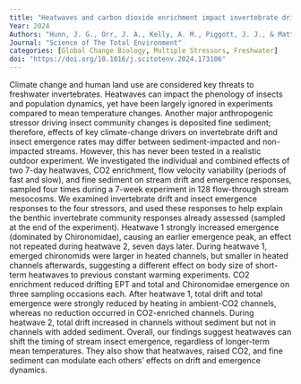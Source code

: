 ```yaml
---
title: "Heatwaves and carbon dioxide enrichment impact invertebrate drift and insect emergence patterns across time in experimental streams"
Year: 2024
Authors: "Hunn, J. G., Orr, J. A., Kelly, A. M., Piggott, J. J., & Matthaei, C. D."
Journal: "Science of The Total Environment"
categories: [Global Change Biology, Multiple Stressors, Freshwater]
doi: "https://doi.org/10.1016/j.scitotenv.2024.173106"
---
```


Climate change and human land use are considered key threats to freshwater invertebrates. Heatwaves can impact the phenology of insects and population dynamics, yet have been largely ignored in experiments compared to mean temperature changes. Another major anthropogenic stressor driving insect community changes is deposited fine sediment; therefore, effects of key climate-change drivers on invertebrate drift and insect emergence rates may differ between sediment-impacted and non-impacted streams. However, this has never been tested in a realistic outdoor experiment. We investigated the individual and combined effects of two 7-day heatwaves, CO2 enrichment, flow velocity variability (periods of fast and slow), and fine sediment on stream drift and emergence responses, sampled four times during a 7-week experiment in 128 flow-through stream mesocosms. We examined invertebrate drift and insect emergence responses to the four stressors, and used these responses to help explain the benthic invertebrate community responses already assessed (sampled at the end of the experiment). Heatwave 1 strongly increased emergence (dominated by Chironomidae), causing an earlier emergence peak, an effect not repeated during heatwave 2, seven days later. During heatwave 1, emerged chironomids were larger in heated channels, but smaller in heated channels afterwards, suggesting a different effect on body size of short-term heatwaves to previous constant warming experiments. CO2 enrichment reduced drifting EPT and total and Chironomidae emergence on three sampling occasions each. After heatwave 1, total drift and total emergence were strongly reduced by heating in ambient-CO2 channels, whereas no reduction occurred in CO2-enriched channels. During heatwave 2, total drift increased in channels without sediment but not in channels with added sediment. Overall, our findings suggest heatwaves can shift the timing of stream insect emergence, regardless of longer-term mean temperatures. They also show that heatwaves, raised CO2, and fine sediment can modulate each others' effects on drift and emergence dynamics.										
